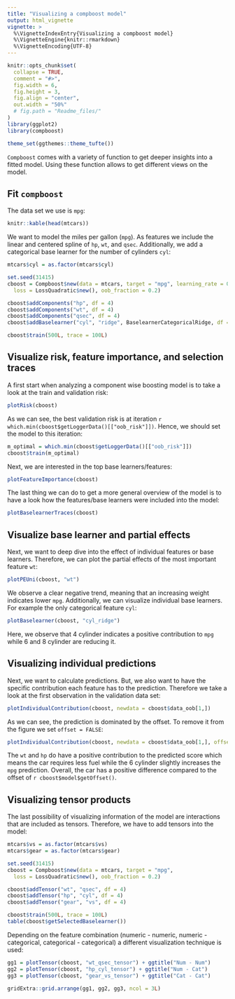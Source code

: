 ```yaml
---
title: "Visualizing a compboost model"
output: html_vignette
vignette: >
  %\VignetteIndexEntry{Visualizing a compboost model}
  %\VignetteEngine{knitr::rmarkdown}
  %\VignetteEncoding{UTF-8}
---
```


```r
knitr::opts_chunk$set(
  collapse = TRUE,
  comment = "#>",
  fig.width = 6,
  fig.height = 3,
  fig.align = "center",
  out.width = "50%"
  # fig.path = "Readme_files/"
)
library(ggplot2)
library(compboost)

theme_set(ggthemes::theme_tufte())
```

`Compboost` comes with a variety of function to get deeper insights into a fitted model. Using these function allows to get different views on the model.

## Fit `compboost`

The data set we use is `mpg`:
```r
knitr::kable(head(mtcars))
```

We want to model the miles per gallon (`mpg`). As features we include the linear and centered spline of `hp`, `wt`, and `qsec`. Additionally, we add a categorical base learner for the number of cylinders `cyl`:
```r
mtcars$cyl = as.factor(mtcars$cyl)

set.seed(31415)
cboost = Compboost$new(data = mtcars, target = "mpg", learning_rate = 0.02,
  loss = LossQuadratic$new(), oob_fraction = 0.2)

cboost$addComponents("hp", df = 4)
cboost$addComponents("wt", df = 4)
cboost$addComponents("qsec", df = 4)
cboost$addBaselearner("cyl", "ridge", BaselearnerCategoricalRidge, df = 4)

cboost$train(500L, trace = 100L)
```

## Visualize risk, feature importance, and selection traces

A first start when analyzing a component wise boosting model is to take a look at the train and validation risk:
```r
plotRisk(cboost)
```

As we can see, the best validation risk is at iteration `r which.min(cboost$getLoggerData()[["oob_risk"]])`. Hence, we should set the model to this iteration:
```r
m_optimal = which.min(cboost$getLoggerData()[["oob_risk"]])
cboost$train(m_optimal)
```

Next, we are interested in the top base learners/features:
```r
plotFeatureImportance(cboost)
```

The last thing we can do to get a more general overview of the model is to have a look how the features/base learners were included into the model:
```r
plotBaselearnerTraces(cboost)
```

## Visualize base learner and partial effects

Next, we want to deep dive into the effect of individual features or base learners. Therefore, we can plot the partial effects of the most important feature `wt`:
```r
plotPEUni(cboost, "wt")
```

We observe a clear negative trend, meaning that an increasing weight indicates lower `mpg`. Additionally, we can visualize individual base learners. For example the only categorical feature `cyl`:
```r
plotBaselearner(cboost, "cyl_ridge")
```

Here, we observe that 4 cylinder indicates a positive contribution to `mpg` while 6 and 8 cylinder are reducing it.

## Visualizing individual predictions

Next, we want to calculate predictions. But, we also want to have the specific contribution each feature has to the prediction. Therefore we take a look at the first observation in the validation data set:
```r
plotIndividualContribution(cboost, newdata = cboost$data_oob[1,])
```

As we can see, the prediction is dominated by the offset. To remove it from the figure we set `offset = FALSE`:
```r
plotIndividualContribution(cboost, newdata = cboost$data_oob[1,], offset = FALSE)
```

The `wt` and `hp` do have a positive contribution to the predicted score which means the car requires less fuel while the 6 cylinder slightly increases the `mpg` prediction. Overall, the car has a positive difference compared to the offset of `r cboost$model$getOffset()`.


## Visualizing tensor products

The last possibility of visualizing information of the model are interactions that are included as tensors. Therefore, we have to add tensors into the model:
```r
mtcars$vs = as.factor(mtcars$vs)
mtcars$gear = as.factor(mtcars$gear)

set.seed(31415)
cboost = Compboost$new(data = mtcars, target = "mpg",
  loss = LossQuadratic$new(), oob_fraction = 0.2)

cboost$addTensor("wt", "qsec", df = 4)
cboost$addTensor("hp", "cyl", df = 4)
cboost$addTensor("gear", "vs", df = 4)

cboost$train(500L, trace = 100L)
table(cboost$getSelectedBaselearner())
```

Depending on the feature combination (numeric - numeric, numeric - categorical, categorical - categorical) a different visualization technique is used:
```r
gg1 = plotTensor(cboost, "wt_qsec_tensor") + ggtitle("Num - Num")
gg2 = plotTensor(cboost, "hp_cyl_tensor") + ggtitle("Num - Cat")
gg3 = plotTensor(cboost, "gear_vs_tensor") + ggtitle("Cat - Cat")

gridExtra::grid.arrange(gg1, gg2, gg3, ncol = 3L)
```
